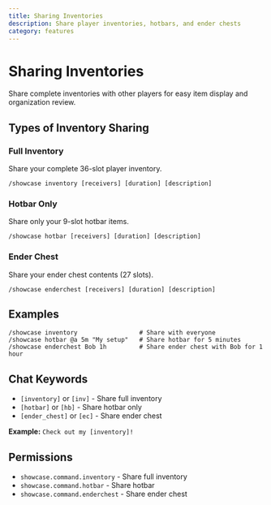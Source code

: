 ```yaml
---
title: Sharing Inventories
description: Share player inventories, hotbars, and ender chests
category: features
---
```


# Sharing Inventories

Share complete inventories with other players for easy item display and organization review.

## Types of Inventory Sharing

### Full Inventory
Share your complete 36-slot player inventory.

```
/showcase inventory [receivers] [duration] [description]
```

### Hotbar Only
Share only your 9-slot hotbar items.

```
/showcase hotbar [receivers] [duration] [description]
```

### Ender Chest
Share your ender chest contents (27 slots).

```
/showcase enderchest [receivers] [duration] [description]
```

## Examples

```
/showcase inventory                 # Share with everyone
/showcase hotbar @a 5m "My setup"   # Share hotbar for 5 minutes
/showcase enderchest Bob 1h         # Share ender chest with Bob for 1 hour
```

## Chat Keywords

- `[inventory]` or `[inv]` - Share full inventory
- `[hotbar]` or `[hb]` - Share hotbar only
- `[ender_chest]` or `[ec]` - Share ender chest

**Example:** `Check out my [inventory]!`

## Permissions

- `showcase.command.inventory` - Share full inventory
- `showcase.command.hotbar` - Share hotbar
- `showcase.command.enderchest` - Share ender chest